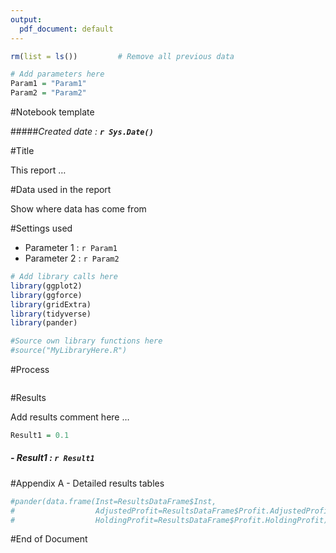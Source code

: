 ---
output:
  pdf_document: default
---

```{r RemoveOldData, message=FALSE, warning=FALSE, include=FALSE}

rm(list = ls())         # Remove all previous data

# Add parameters here
Param1 = "Param1"
Param2 = "Param2"

```

#Notebook template

#####*Created date : **`r Sys.Date()`** *

#Title

This report ...

#Data used in the report

Show where data has come from

#Settings used

- Parameter 1  : `r Param1`
- Parameter 2  : `r Param2`

```{r Init, echo=FALSE, message=FALSE, warning=FALSE}

# Add library calls here
library(ggplot2)
library(ggforce)
library(gridExtra)
library(tidyverse)
library(pander)

#Source own library functions here
#source("MyLibraryHere.R")  

```

\pagebreak

#Process

```{r Process, echo=FALSE, fig.height=9, fig.width=8, message=FALSE, warning=FALSE, paged.print=FALSE}


```

\pagebreak

#Results

Add results comment here ...

```{r ResultsBasic, echo=FALSE, fig.height=9, fig.width=8,message=FALSE, warning=FALSE}

Result1 = 0.1

```

##### - Result1           : `r Result1`

\pagebreak

#Appendix A - Detailed results tables

```{r echo=FALSE, fig.height=9, fig.width=8, message=FALSE, warning=FALSE}

#pander(data.frame(Inst=ResultsDataFrame$Inst,
#                  AdjustedProfit=ResultsDataFrame$Profit.AdjustedProfit,
#                  HoldingProfit=ResultsDataFrame$Profit.HoldingProfit))

```

#End of Document